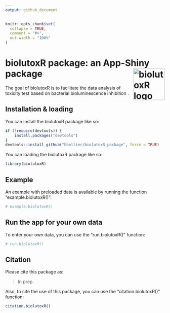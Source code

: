 ```yaml
---
output: github_document
---
```


<!-- README.md is generated from README.Rmd. Please edit that file -->

```r
knitr::opts_chunk$set(
  collapse = TRUE,
  comment = "#>",
  out.width = "100%"
)
```

# biolutoxR package: an App-Shiny package <img src="www/logo.png" alt="biolutoxR logo" width="100" align="right"/>

<!-- badges: start -->
<!-- badges: end -->

The goal of biolutoxR is to facilitate the data analysis of toxicity test based on bacterial bioluminescence inhibition .

## Installation & loading

You can install the biolutoxR package like so: 

```r
if (!require(devtools)) {
    install.packages("devtools")
}
devtools::install_github("bbellier/biolutoxR_package", force = TRUE)
```

You can loading the biolutoxR package like so: 

```r
library(biolutoxR)
```


## Example

An example with preloaded data is available by running the function "example.biolutoxR()":
```r
# example.biolutoxR()
```


## Run the app for your own data

To enter your own data, you can use the "run.biolutoxR()" function:
```r
# run.biolutoxR()
```

## Citation

Please cite this package as:

> In prep.

Also, to cite the use of this package, you can use the "citation.biolutoxR()" function:
```r
citation.biolutoxR()
```

